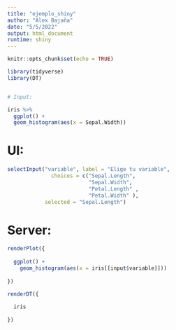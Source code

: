 ```yaml
---
title: "ejemplo_shiny"
author: "Alex Bajaña"
date: "5/5/2022"
output: html_document
runtime: shiny
---
```


```r
knitr::opts_chunk$set(echo = TRUE)
```

```r
library(tidyverse)
library(DT)


# Input:

iris %>% 
  ggplot() +
  geom_histogram(aes(x = Sepal.Width))

```
# UI:

```r

selectInput("variable", label = "Elige tu variable",
              choices = c("Sepal.Length",
                          "Sepal.Width",
                          "Petal.Length" ,
                          "Petal.Width" ),
            selected = "Sepal.Length")
```

# Server:

```r

renderPlot({
  
  ggplot() +
    geom_histogram(aes(x = iris[[input$variable]]))
  
})

```

```r

renderDT({
  
  iris
  
})

```



